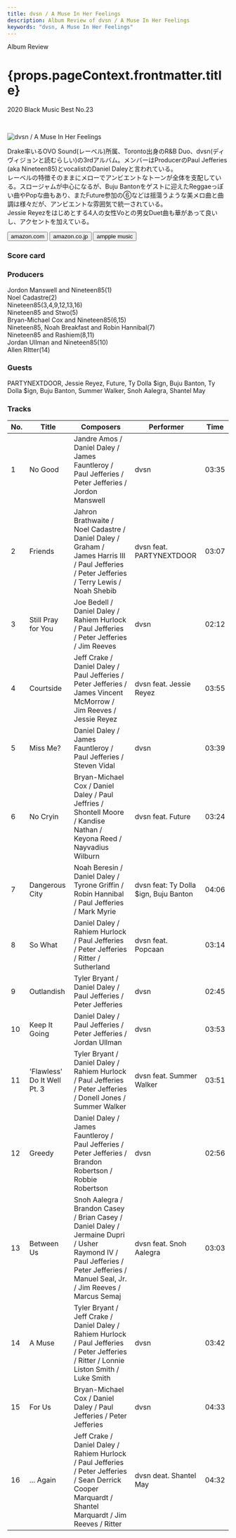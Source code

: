 ```yaml
---
title: dvsn / A Muse In Her Feelings
description: Album Review of dvsn / A Muse In Her Feelings
keywords: "dvsn, A Muse In Her Feelings"
---
```





<p className="largeP">Album Review</p>
<h1 className="h1--no--margin">{props.pageContext.frontmatter.title}</h1>
<p className="largeP">
  <Link to="/best50/2020/">2020 Black Music Best No.23</Link>
</p>

<br/>
<Row  className="image-card-group">
	<Column colMd={3} colLg={4} noGutterMdLeft="">
       <ImageCard>

![dvsn / A Muse In Her Feelings](../../images/cd/dvsn1L.jpg)

</ImageCard>
	</Column>
	<Column colMd={4} colLg={8} noGutterMdLeft="">
		<p>
			Drake率いるOVO Sound(レーベル)所属、Toronto出身のR&B Duo、dvsn(ディヴィジョンと読むらしい)の3rdアルバム。メンバーはProducerのPaul Jefferies (aka Nineteen85)とvocalistのDaniel Daleyと言われている。
			<br/>レーベルの特徴そのままにメローでアンビエントなトーンが全体を支配している。スロージャムが中心になるが、Buju Bantonをゲストに迎えたReggaeっぽい曲やPopな曲もあり、またFuture参加の⑥などは揺蕩うような美メロ曲と曲調は様々だが、アンビエントな雰囲気で統一されている。
			<br/>Jessie Reyezをはじめとする4人の女性Voとの男女Duet曲も華があって良いし、アクセントを加えている。
		</p>
		<div>
	  	<Button className="button-right-mergin"  href="https://amzn.to/2LPK9pV" renderIcon={ArrowUpRight} size='sm' kind='primary'>
      	amazon.com
    	</Button>
    	<Button className="button-right-mergin"  href="https://amzn.to/2Y6CN3N" renderIcon={ArrowUpRight} size='sm' kind='secondary'>
      	amazon.co.jp
    	</Button>
			<Button className="button-right-mergin"  href="https://amzn.to/2Y6CN3N" renderIcon={ArrowUpRight} size='sm' kind='tertiary'>
      	ampple music
    	</Button>
	</div>
	</Column>
</Row>
<Row >
	<Column colMd={4} colLg={4} noGutterMdLeft="">
<div>
  <h3>Score card</h3>
	<SliderJS1 value="4" />
  <SliderJS2 value="1" />
	<SliderJS3 value="1" />
  <SliderJS4 value="9" />
</div>
</Column>
<Column colMd={8} colLg={8} noGutterMdLeft="">
<div>
<h3>Producers</h3>
<p>
	Jordon Manswell and Nineteen85(1)
	<br/>Noel Cadastre(2)
	<br/>Nineteen85(3,4,9,12,13,16)
	<br/>Nineteen85 and Stwo(5)
	<br/>Bryan-Michael Cox and Nineteen85(6,15)
	<br/>Nineteen85, Noah Breakfast and Robin Hannibal(7)
	<br/>Nineteen85 and Rashiem(8,11)
	<br/>Jordan Ullman and Nineteen85(10)
	<br/>Allen RItter(14)
</p>
<h3>Guests</h3>
<p>
	PARTYNEXTDOOR, Jessie Reyez, Future, Ty Dolla $ign, Buju Banton, Ty Dolla $ign, Buju Banton, Summer Walker, Snoh Aalegra, Shantel May
</p>
</div>
</Column>
</Row>

<h3>Tracks</h3>

| No. | Title                       | Composers                                                                                                                                                                       | Performer                             | Time  |
| --- | --------------------------- | ------------------------------------------------------------------------------------------------------------------------------------------------------------------------------- | ------------------------------------- | ----- |
| 1   | No Good                     | Jandre Amos / Daniel Daley / James Fauntleroy / Paul Jefferies / Peter Jefferies / Jordon Manswell                                                                              | dvsn                                  | 03:35 |
| 2   | Friends                     | Jahron Brathwaite / Noel Cadastre / Daniel Daley / Graham / James Harris III / Paul Jefferies / Peter Jefferies / Terry Lewis / Noah Shebib                                     | dvsn feat. PARTYNEXTDOOR              | 03:07 |
| 3   | Still Pray for You          | Joe Bedell / Daniel Daley / Rahiem Hurlock / Paul Jefferies / Peter Jefferies / Jim Reeves                                                                                      | dvsn                                  | 02:12 |
| 4   | Courtside                   | Jeff Crake / Daniel Daley / Paul Jefferies / Peter Jefferies / James Vincent McMorrow / Jim Reeves / Jessie Reyez                                                               | dvsn feat. Jessie Reyez               | 03:55 |
| 5   | Miss Me?                    | Daniel Daley / James Fauntleroy / Paul Jefferies / Steven Vidal                                                                                                                 | dvsn                                  | 03:39 |
| 6   | No Cryin                    | Bryan-Michael Cox / Daniel Daley / Paul Jeffries / Shontell Moore / Kandise Nathan / Keyona Reed / Nayvadius Wilburn                                                            | dvsn feat. Future                     | 03:24 |
| 7   | Dangerous City              | Noah Beresin / Daniel Daley / Tyrone Griffin / Robin Hannibal / Paul Jefferies / Mark Myrie                                                                                     | dvsn feat: Ty Dolla $ign, Buju Banton | 04:06 |
| 8   | So What                     | Daniel Daley / Rahiem Hurlock / Paul Jefferies / Peter Jefferies / Ritter / Sutherland                                                                                          | dvsn feat. Popcaan                    | 03:14 |
| 9   | Outlandish                  | Tyler Bryant / Daniel Daley / Paul Jefferies / Peter Jefferies                                                                                                                  | dvsn                                  | 02:45 |
| 10  | Keep It Going               | Daniel Daley / Paul Jefferies / Peter Jefferies / Jordan Ullman                                                                                                                 | dvsn                                  | 03:53 |
| 11  | 'Flawless' Do It Well Pt. 3 | Tyler Bryant / Daniel Daley / Rahiem Hurlock / Paul Jefferies / Peter Jefferies / Donell Jones / Summer Walker                                                                  | dvsn feat. Summer Walker              | 03:51 |
| 12  | Greedy                      | Daniel Daley / James Fauntleroy / Paul Jefferies / Peter Jefferies / Brandon Robertson / Robbie Robertson                                                                       | dvsn                                  | 02:56 |
| 13  | Between Us                  | Snoh Aalegra / Brandon Casey / Brian Casey / Daniel Daley / Jermaine Dupri / Usher Raymond IV / Paul Jefferies / Peter Jefferies / Manuel Seal, Jr. / Jim Reeves / Marcus Semaj | dvsn feat. Snoh Aalegra               | 03:03 |
| 14  | A Muse                      | Tyler Bryant / Jeff Crake / Daniel Daley / Rahiem Hurlock / Paul Jefferies / Peter Jefferies / Ritter / Lonnie Liston Smith / Luke Smith                                        | dvsn                                  | 03:42 |
| 15  | For Us                      | Bryan-Michael Cox / Daniel Daley / Paul Jefferies / Peter Jefferies                                                                                                             | dvsn                                  | 04:33 |
| 16  | ... Again                   | Jeff Crake / Daniel Daley / Rahiem Hurlock / Paul Jefferies / Peter Jefferies / Sean Derrick Cooper Marquardt / Shantel Marquardt / Jim Reeves / Ritter                         | dvsn deat. Shantel May                | 04:32 |
